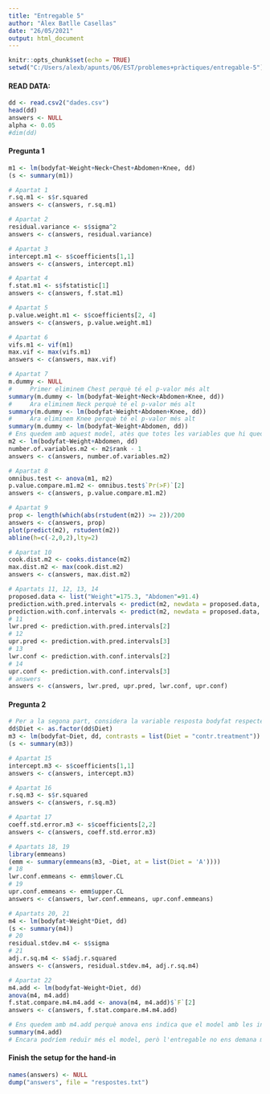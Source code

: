 ---
title: "Entregable 5"
author: "Àlex Batlle Casellas"
date: "26/05/2021"
output: html_document
---

```{r setup, include=FALSE}
knitr::opts_chunk$set(echo = TRUE)
setwd("C:/Users/alexb/apunts/Q6/EST/problemes+pràctiques/entregable-5")
```

#### READ DATA:

```{r}
dd <- read.csv2("dades.csv")
head(dd)
answers <- NULL
alpha <- 0.05
#dim(dd)
```

#### Pregunta 1
```{r}
m1 <- lm(bodyfat~Weight+Neck+Chest+Abdomen+Knee, dd)
(s <- summary(m1))

# Apartat 1
r.sq.m1 <- s$r.squared
answers <- c(answers, r.sq.m1)

# Apartat 2
residual.variance <- s$sigma^2
answers <- c(answers, residual.variance)

# Apartat 3
intercept.m1 <- s$coefficients[1,1]
answers <- c(answers, intercept.m1)

# Apartat 4
f.stat.m1 <- s$fstatistic[1]
answers <- c(answers, f.stat.m1)

# Apartat 5
p.value.weight.m1 <- s$coefficients[2, 4]
answers <- c(answers, p.value.weight.m1)

# Apartat 6
vifs.m1 <- vif(m1)
max.vif <- max(vifs.m1)
answers <- c(answers, max.vif)

# Apartat 7
m.dummy <- NULL
#     Primer eliminem Chest perquè té el p-valor més alt
summary(m.dummy <- lm(bodyfat~Weight+Neck+Abdomen+Knee, dd))
#     Ara eliminem Neck perquè té el p-valor més alt
summary(m.dummy <- lm(bodyfat~Weight+Abdomen+Knee, dd))
#     Ara eliminem Knee perquè té el p-valor més alt
summary(m.dummy <- lm(bodyfat~Weight+Abdomen, dd))
# Ens quedem amb aquest model, atès que totes les variables que hi queden són significatives
m2 <- lm(bodyfat~Weight+Abdomen, dd)
number.of.variables.m2 <- m2$rank - 1
answers <- c(answers, number.of.variables.m2)

# Apartat 8
omnibus.test <- anova(m1, m2)
p.value.compare.m1.m2 <- omnibus.test$`Pr(>F)`[2]
answers <- c(answers, p.value.compare.m1.m2)

# Apartat 9
prop <- length(which(abs(rstudent(m2)) >= 2))/200
answers <- c(answers, prop)
plot(predict(m2), rstudent(m2))
abline(h=c(-2,0,2),lty=2)

# Apartat 10
cook.dist.m2 <- cooks.distance(m2)
max.dist.m2 <- max(cook.dist.m2)
answers <- c(answers, max.dist.m2)

# Apartats 11, 12, 13, 14
proposed.data <- list("Weight"=175.3, "Abdomen"=91.4)
prediction.with.pred.intervals <- predict(m2, newdata = proposed.data, interval = "prediction", level = 0.95)
prediction.with.conf.intervals <- predict(m2, newdata = proposed.data, interval = "confidence", level = 0.95)
# 11
lwr.pred <- prediction.with.pred.intervals[2]
# 12
upr.pred <- prediction.with.pred.intervals[3]
# 13
lwr.conf <- prediction.with.conf.intervals[2]
# 14
upr.conf <- prediction.with.conf.intervals[3]
# answers
answers <- c(answers, lwr.pred, upr.pred, lwr.conf, upr.conf)
```

#### Pregunta 2
```{r}
# Per a la segona part, considera la variable resposta bodyfat respecte el factor tractament Diet i la covariable Weight
dd$Diet <- as.factor(dd$Diet)
m3 <- lm(bodyfat~Diet, dd, contrasts = list(Diet = "contr.treatment"))
(s <- summary(m3))

# Apartat 15
intercept.m3 <- s$coefficients[1,1]
answers <- c(answers, intercept.m3)

# Apartat 16
r.sq.m3 <- s$r.squared
answers <- c(answers, r.sq.m3)

# Apartat 17
coeff.std.error.m3 <- s$coefficients[2,2]
answers <- c(answers, coeff.std.error.m3)

# Apartats 18, 19
library(emmeans)
(emm <- summary(emmeans(m3, ~Diet, at = list(Diet = 'A'))))
# 18
lwr.conf.emmeans <- emm$lower.CL
# 19
upr.conf.emmeans <- emm$upper.CL
answers <- c(answers, lwr.conf.emmeans, upr.conf.emmeans)

# Apartats 20, 21
m4 <- lm(bodyfat~Weight*Diet, dd)
(s <- summary(m4))
# 20
residual.stdev.m4 <- s$sigma
# 21
adj.r.sq.m4 <- s$adj.r.squared
answers <- c(answers, residual.stdev.m4, adj.r.sq.m4)

# Apartat 22
m4.add <- lm(bodyfat~Weight+Diet, dd)
anova(m4, m4.add)
f.stat.compare.m4.m4.add <- anova(m4, m4.add)$`F`[2]
answers <- c(answers, f.stat.compare.m4.m4.add)

# Ens quedem amb m4.add perquè anova ens indica que el model amb les interaccions no és significativament diferent d'aquest, i per tant ens quedem amb el model més senzill
summary(m4.add)
# Encara podríem reduïr més el model, però l'entregable no ens demana més coses
```

#### Finish the setup for the hand-in
```{r}
names(answers) <- NULL
dump("answers", file = "respostes.txt")
```

